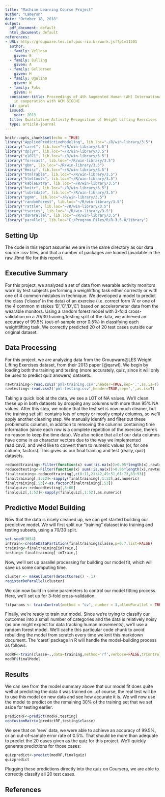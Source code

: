 ```yaml
---
title: "Machine Learning Course Project"
author: "Cameron"
date: "October 18, 2018"
output:
  pdf_document: default
  html_document: default
references:
- URL: http://groupware.les.inf.puc-rio.br/work.jsf?p1=11201
  author:
  - family: Velloso
    given: E
  - family: Bulling
    given: A
  - family: Gellersen
    given: H
  - family: Ugulino
    given: W
  - family: Fuks
    given: H
  container-title: Proceedings of 4th Augmented Human (AH) International Conference
    in cooperation with ACM SIGCHI
  id: qarwl
  issued:
    year: 2013
  title: Qualitative Activity Recognition of Weight Lifting Exercises
  type: article-journal
---
```


```r
knitr::opts_chunk$set(echo = TRUE)
library("AppliedPredictiveModeling", lib.loc="~/R/win-library/3.5")
library("caret", lib.loc="~/R/win-library/3.5")
library("dplyr", lib.loc="~/R/win-library/3.5")
library("e1071", lib.loc="~/R/win-library/3.5")
library("forecast", lib.loc="~/R/win-library/3.5")
library("gbm", lib.loc="~/R/win-library/3.5")
library("Hmisc", lib.loc="~/R/win-library/3.5")
library("htmlTable", lib.loc="~/R/win-library/3.5")
library("htmltools", lib.loc="~/R/win-library/3.5")
library("kableExtra", lib.loc="~/R/win-library/3.5")
library("knitr", lib.loc="~/R/win-library/3.5")
library("lubridate", lib.loc="~/R/win-library/3.5")
library("pgmm", lib.loc="~/R/win-library/3.5")
library("randomForest", lib.loc="~/R/win-library/3.5")
library("rattle", lib.loc="~/R/win-library/3.5")
library("tseries", lib.loc="~/R/win-library/3.5")
library("doParallel", lib.loc="~/R/win-library/3.5")
library("parallel", lib.loc="C:/Program Files/R/R-3.5.0/library")
```
## Setting Up  

The code in this report assumes we are in the same directory as our data source .csv files, and that a number of packages are loaded (available in the raw .Rmd file for this report).

## Executive Summary  

For this project, we analyzed a set of data from wearable activity monitors worn by test subjects performing a weighlifting task either correctly or with one of 4 common mistakes in technique. We developed a model to predict the class ('classe' in the data) of an exercise (i.e. correct form 'A' or one of the 4 common mistakes 'B','C','D','E') based on accelerometer data from the wearable monitors. Using a random forest model with 3-fold cross-validation on a 70/30 training/testing split of the data, we achieved an accuracy of 99.5% (out-of-sample error 0.5%) in classifying each weightlifting task. We correctly predicted 20 of 20 test cases outside our original dataset.

## Data Processing  

For this project, we are analyzing data from the Groupware\@LES Weight Lifting Exercises dataset, from their 2013 paper [@qarwl]. We begin by loading both the training and testing (more accurately, quiz, since it will only be used to predict quiz answers) datasets.
```r
rawtraining<-read.csv2('pml-training.csv',header=TRUE,sep=',',as.is=T)
rawtesting<-read.csv2('pml-testing.csv',header=TRUE,sep=',',as.is=T)
```
Taking a quick look at the data, we see a LOT of NA values. We'll clean these up in both datasets by dropping any columns with more than 95% NA values. After this step, we notice that the test set is now much cleaner, but the training set still contains lots of empty or mostly empty columns, so we'll apply another cleaning step. We manually identify and filter out these problematic columns, in addition to removing the columns containing time information (since each row is a complete repetition of the exercise, there's no reason to keep the time data). We also notice that all of our data columns have come in as character vectors due to the way we implemented read.csv2, and we'd like to convert them to numeric values (or, for one column, factors). This gives us our final training and test (really, quiz) datasets.
```r
reducedtraining<-Filter(function(x) sum(!is.na(x))>0.95*length(x),rawtraining)
reducedtesting<-Filter(function(x) sum(!is.na(x))>0.95*length(x),rawtesting)
finaltraining<-reducedtraining[,c(8:11,21:42,49:51,61:73,83:93)]
finaltraining[,1:52]<-sapply(finaltraining[,1:52],as.numeric)
finaltraining[,53]<-as.factor(finaltraining[,53])
finalquiz<-reducedtesting[,8:60]
finalquiz[,1:52]<-sapply(finalquiz[,1:52],as.numeric)
```

## Predictive Model Building  

Now that the data is nicely cleaned up, we can get started building our predictive model. We will first split our "training" dataset into training and testing subsets, using a 70/30 split.
```r
set.seed(3054)
inTrain<-createDataPartition(finaltraining$classe,p=0.7,list=FALSE)
training<-finaltraining[inTrain,]
testing<-finaltraining[-inTrain,]
```
Now, we'll set up parallel processing for building our model fit, which will save us some computing time.
```r
cluster <- makeCluster(detectCores() - 1)
registerDoParallel(cluster)
```
We can now build in some parameters to control our model fitting process. Here, we'll set up for 3-fold cross-validation.
```r
fitparams <- trainControl(method = "cv", number = 3,allowParallel = TRUE)
```
Finally, we're ready to train our model. Since we're trying to classify our outcomes into a small number of categories and the data is relatively noisy (as one might expect for data tracking human movements), we'll use a random forest model. We'll cache this particular code chunk to avoid rebuilding the model from scratch every time we knit this markdown document. The 'caret' package in R will handle the model-building process as follows:
```r
modRF<-train(classe~.,data=training,method='rf',verbose=FALSE,trControl=fitparams)
modRF$finalModel
```

## Results  

We can see from the model summary above that our model fit does quite well at predicting the data it was trained on...of course, the real test will be to use this model on new data and see how accurate it is. We will now use the model to predict on the remaining 30% of the training set that we set aside for testing earlier.
```r
predictRF<-predict(modRF,testing)
confusionMatrix(predictRF,testing$classe)
```
We see that on 'new' data, we were able to achieve an accuracy of 99.5%, or an out-of-sample error rate of 0.5%. That should be more than adequate to predict the 20 cases given as the quiz for this project. We'll quickly generate predictions for those cases:
```r
quizpredict<-predict(modRF,finalquiz)
quizpredict
```
Plugging these predictions directly into the quiz on Coursera, we are able to correctly classify all 20 test cases. 

## References
